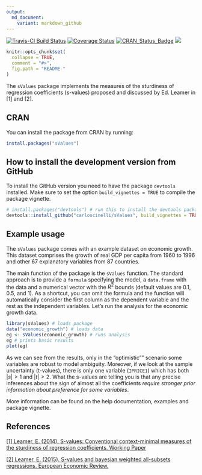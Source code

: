 ```yaml
---
output:
  md_document:
    variant: markdown_github
---
```


<!-- README.md is generated from README.Rmd. Please edit that file -->
[![Travis-CI Build Status](https://travis-ci.org/carloscinelli/sValues.svg?branch=master)](https://travis-ci.org/carloscinelli/sValues)
[![Coverage Status](https://img.shields.io/codecov/c/github/carloscinelli/sValues/master.svg)](https://codecov.io/github/carloscinelli/sValues?branch=master)
[![CRAN_Status_Badge](http://www.r-pkg.org/badges/version/sValues)](https://cran.r-project.org/web/packages/sValues/index.html)
![](http://cranlogs.r-pkg.org/badges/sValues)

```r
knitr::opts_chunk$set(
  collapse = TRUE,
  comment = "#>",
  fig.path = "README-"
)
```

The `sValues` package implements the measures of the sturdiness of regression coefficients (s-values) proposed and discussed by Ed. Leamer in [1] and [2]. 

## CRAN

You can install the package from CRAN by running:

```r
install.packages("sValues")
```


## How to install the development version from GitHub

To install the GitHub version you need to have the package `devtools` installed. Make sure to set the option `build_vignettes = TRUE` to compile the package vignette. 

```r
# install.packages("devtools") # run this to install the devtools package
devtools::install_github("carloscinelli/sValues", build_vignettes = TRUE)
```

## Example usage
The `sValues` package comes with an example dataset on economic growth. This dataset comprises the growth of real GDP per capita from 1960 to 1996 and other 67 explanatory variables from 87 countries. 

The main function of the package is the `sValues` function. The standard approach is to provide a `formula` specifying the model, a `data.frame` with the data and a numerical vector with the $R^2$ bounds (default values are $0.1$, $0.5$, and $1$). As a shortcut, you can omit the formula and the function will automatically consider the first column as the dependent variable and the rest as the independent variables. Let's run the analysis for the economic growth data.

```r
library(sValues) # loads package
data("economic_growth") # loads data
eg <- sValues(economic_growth) # runs analysis
eg # prints basic results
plot(eg)
```

As we can see from the results, only in the "optimistic"" scenario some variables are robust to model ambiguity. Moreover, if we look at the sample uncertainty (t-values), there is only one variable (`IPRICE1`) which has both $|s| > 1$ and $|t| > 2$. What the s-values are telling you is that any precise inferences about the sign of almost all the coefficients *require stronger prior information about preference for some variables*.

More information can be found on the help documentation, examples and package vignette.


## References

[[1] Leamer, E. (2014). S-values: Conventional context-minimal measures of the sturdiness of regression coefficients. Working Paper](http://www.anderson.ucla.edu/faculty/edward.leamer/documents/Leamer_on_Conventional_Measures_of_Model_Ambiguity.pdf)

[[2] Leamer, E. (2015). S-values and bayesian weighted all-subsets regressions. European Economic Review.](http://www.sciencedirect.com/science/article/pii/S0014292115000641)